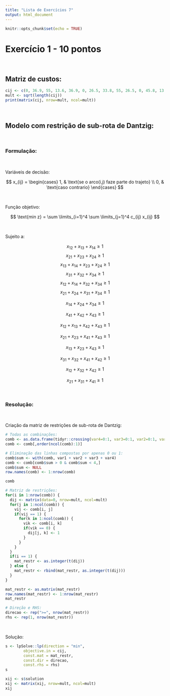 ```yaml
---
title: "Lista de Exercícios 7"
output: html_document
---
```


```r
knitr::opts_chunk$set(echo = TRUE)
```

# Exercício 1 - 10 pontos

<br>

## Matriz de custos:
```r
cij <- c(0, 36.9, 55, 13.6, 36.9, 0, 26.5, 33.8, 55, 26.5, 0, 45.8, 13.6, 33.8, 45.8, 0)
mult <- sqrt(length(cij))
print(matrix(cij, nrow=mult, ncol=mult))
```

<br>

## Modelo com restrição de sub-rota de Dantzig:

<br>

### Formulação:

<br>

Variáveis de decisão:

$$
x_{ij} =
\begin{cases}
 1, & \text{se o arco(i,j) faze parte do trajeto} \\
 0, & \text{caso contrario}
 \end{cases}       
$$

<br>

Função objetivo:

$$
\text{min z} = \sum \limits_{i=1}^4 \sum \limits_{j=1}^4 c_{ij} x_{ij}
$$

<br>

Sujeito a:

$$
x_{12} + x_{13} + x_{14} \geq 1
$$
$$
x_{21} + x_{23} + x_{24} \geq 1
$$
$$
x_{13} + x_{14} + x_{23} + x_{24} \geq 1
$$
$$
x_{31} + x_{32} + x_{34} \geq 1
$$
$$
x_{12} + x_{14} + x_{32} + x_{34} \geq 1
$$
$$
x_{21} + x_{24} + x_{31} + x_{34} \geq 1
$$

$$
x_{14} + x_{24} + x_{34} \geq 1
$$

$$
x_{41} + x_{42} + x_{43} \geq 1
$$

$$
x_{12} + x_{13} + x_{42} + x_{43} \geq 1
$$

$$
x_{21} + x_{23} + x_{41} + x_{43} \geq 1
$$

$$
x_{13} + x_{23} + x_{43} \geq 1
$$

$$
x_{31} + x_{32} + x_{41} + x_{42} \geq 1
$$

$$
x_{12} + x_{32} + x_{42} \geq 1
$$

$$
x_{21} + x_{31} + x_{41} \geq 1
$$

<br>

### Resolução:

<br>

Criação da matriz de restrições de sub-rota de Dantzig:
```r
# Todas as combinações:
comb <- as.data.frame(tidyr::crossing(var4=0:1, var3=0:1, var2=0:1, var1=0:1))
comb <- comb[,order(ncol(comb):1)]

# Eliminação das linhas compostas por apenas 0 ou 1:
comb$sum <- with(comb, var1 + var2 + var3 + var4)
comb <- comb[comb$sum > 0 & comb$sum < 4,]
comb$sum <- NULL
row.names(comb) <- 1:nrow(comb)

comb
```

```r
# Matriz de restrições:
for(i in 1:nrow(comb)) {
  dij <- matrix(data=0, nrow=mult, ncol=mult)
  for(j in 1:ncol(comb)) {
    vij <- comb[i, j]
    if(vij == 1) {
      for(k in 1:ncol(comb)) {
        vik <- comb[i, k]
        if(vik == 0) {
          dij[j, k] <- 1
        }
      }
    }
  }
  if(i == 1) {
    mat_restr <- as.integer(t(dij))
  } else {
    mat_restr <- rbind(mat_restr, as.integer(t(dij)))
  }
}

mat_restr <- as.matrix(mat_restr)
row.names(mat_restr) <- 1:nrow(mat_restr)
mat_restr

# Direção e RHS:
direcao <- rep(">=", nrow(mat_restr))
rhs <- rep(1, nrow(mat_restr))
```

<br>

Solução:
```r
s <- lpSolve::lp(direction = "min",
        objective.in = cij,
        const.mat = mat_restr,
        const.dir = direcao,
        const.rhs = rhs)
s

xij <- s$solution
xij <- matrix(xij, nrow=mult, ncol=mult)
xij
```

